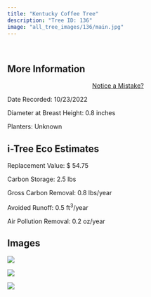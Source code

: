 ```yaml
---
title: "Kentucky Coffee Tree"
description: "Tree ID: 136"
image: "all_tree_images/136/main.jpg"
---
```


<br>

## **More Information**
::: column-margin
<center><a class="button" href="https://forms.gle/W6f5nwYxrM33hF4f7">Notice a Mistake?</a></center>
:::


Date Recorded:  10/23/2022

Diameter at Breast Height:  0.8  inches

Planters:  Unknown

## **i-Tree Eco Estimates**


 Replacement Value: $ 54.75

 Carbon Storage:  2.5  lbs

 Gross Carbon Removal:  0.8  lbs/year

 Avoided Runoff:  0.5  ft<sup>3</sup>/year

 Air Pollution Removal:  0.2  oz/year

## **Images**


 ![](all_tree_images/136/IMG_6874.jpg)

 ![](all_tree_images/136/IMG_6876.jpg)

 ![](all_tree_images/136/main.jpg)
